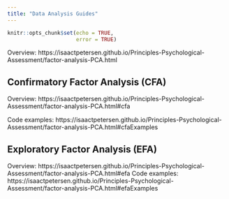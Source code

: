```yaml
---
title: "Data Analysis Guides"
---
```


```r
knitr::opts_chunk$set(echo = TRUE,
                      error = TRUE)
```

Overview:
https://isaactpetersen.github.io/Principles-Psychological-Assessment/factor-analysis-PCA.html

## Confirmatory Factor Analysis (CFA)

Overview:
https://isaactpetersen.github.io/Principles-Psychological-Assessment/factor-analysis-PCA.html#cfa

Code examples:
https://isaactpetersen.github.io/Principles-Psychological-Assessment/factor-analysis-PCA.html#cfaExamples

## Exploratory Factor Analysis (EFA)

Overview:
https://isaactpetersen.github.io/Principles-Psychological-Assessment/factor-analysis-PCA.html#efa
Code examples:
https://isaactpetersen.github.io/Principles-Psychological-Assessment/factor-analysis-PCA.html#efaExamples
